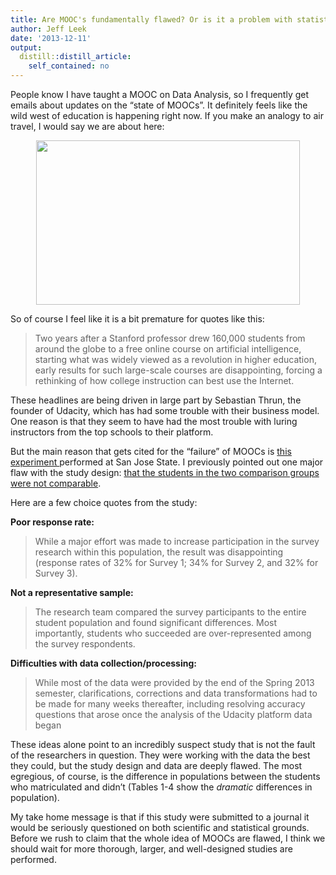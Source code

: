 ```yaml
---
title: Are MOOC's fundamentally flawed? Or is it a problem with statistical literacy?
author: Jeff Leek
date: '2013-12-11'
output:
  distill::distill_article:
    self_contained: no
---
```


People know I have taught a MOOC on Data Analysis, so I frequently get emails about updates on the "state of MOOCs". It definitely feels like the wild west of education is happening right now. If you make an analogy to air travel, I would say we are about here:

<p style="text-align: center;">
  <a href="http://charliekennedy.files.wordpress.com/2009/12/1217-wright-bros-1903.jpg"><img class="aligncenter" alt="" src="http://charliekennedy.files.wordpress.com/2009/12/1217-wright-bros-1903.jpg" width="422" height="263" /></a>
</p>

<p style="text-align: center;">
  <p style="text-align: left;">
    So of course I feel like it is a bit premature for quotes like this:
  </p>
  
  <blockquote>
    <p style="text-align: left;">
      Two years after a Stanford professor drew 160,000 students from around the globe to a free online course on artificial intelligence, starting what was widely viewed as a revolution in higher education, early results for such large-scale courses are disappointing, forcing a rethinking of how college instruction can best use the Internet.
    </p>
  </blockquote>
  
  <p>
    These headlines are being driven in large part by Sebastian Thrun, the founder of Udacity, which has had some trouble with their business model. One reason is that they seem to have had the most trouble with luring instructors from the top schools to their platform.
  </p>
  
  <p>
    But the main reason that gets cited for the "failure" of MOOCs is <a href="http://www.sjsu.edu/chemistry/People/Faculty/Collins_Research_Page/AOLE%20Report%20-September%2010%202013%20final.pdf">this experiment </a>performed at San Jose State. I previously pointed out one major flaw with the study design: <a href="http://simplystatistics.org/2013/07/19/the-failure-of-moocs-and-the-ecological-fallacy/">that the students in the two comparison groups were not comparable</a>.
  </p>
  
  <p>
    Here are a few choice quotes from the study:
  </p>
  
  <p>
    <strong>Poor response rate:</strong>
  </p>
  
  <blockquote>
    <p>
      While a major effort was made to increase participation in the survey research within this population, the result was disappointing (response rates of 32% for Survey 1; 34% for Survey 2, and 32% for Survey 3).
    </p>
  </blockquote>
  
  <p>
    <strong>Not a representative sample:</strong>
  </p>
  
  <blockquote>
    <p>
      The research team compared the survey participants to the entire student population and found significant differences. Most importantly, students who succeeded are over-represented among the survey respondents.
    </p>
  </blockquote>
  
  <p>
    <strong>Difficulties with data collection/processing:</strong>
  </p>
  
  <blockquote>
    <p>
      While most of the data were provided by the end of the Spring 2013 semester, clarifications, corrections and data transformations had to be made for many weeks thereafter, including resolving accuracy questions that arose once the analysis of the Udacity platform data began
    </p>
  </blockquote>
  
  <p>
    These ideas alone point to an incredibly suspect study that is not the fault of the researchers in question. They were working with the data the best they could, but the study design and data are deeply flawed. The most egregious, of course, is the difference in populations between the students who matriculated and didn't (Tables 1-4 show the <em>dramatic </em>differences in population).
  </p>
  
  <p>
    My take home message is that if this study were submitted to a journal it would be seriously questioned on both scientific and statistical grounds. Before we rush to claim that the whole idea of MOOCs are flawed, I think we should wait for more thorough, larger, and well-designed studies are performed.
  </p>
